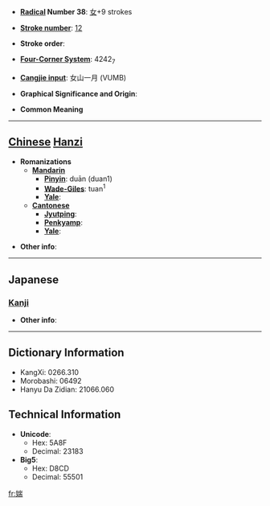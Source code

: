 * '''[[Wiktionary:Chinese radical index| Radical]] Number 38''': [[Wiktionary:Chinese radical index 女|女]]+9 strokes

* '''[[Wiktionary:Chinese total strokes index|Stroke number]]''': [[Wiktionary:Chinese total strokes index 12|12]]

* '''Stroke order''': 

* '''[[Wiktionary:Chinese four corner index|Four-Corner System]]''': 4242<sub>7</sub>

* '''[[Wiktionary:Chinese Cangjie index|Cangjie input]]''': 女山一月 (VUMB)

* '''Graphical Significance and Origin''': 

* '''Common Meaning'''

----

== [[Chinese]] [[Hanzi]] ==

* '''Romanizations'''
** '''[[Mandarin]]'''
*** '''[[Pinyin]]''': duān (duan1)
*** '''[[Wade-Giles]]''': tuan<sup>1</sup>
*** '''[[Yale]]''': 
** '''[[Cantonese]]'''
*** '''[[Jyutping]]''':
*** '''[[Penkyamp]]''': 
*** '''[[Yale]]''': 

* '''Other info''': 

----

==Japanese==
===[[Kanji]]===
{{kanji|on readings=[[たん]] (tan)|kun readings=}}

* '''Other info''':  

----

== Dictionary Information ==

* KangXi: 0266.310
* Morobashi: 06492
* Hanyu Da Zidian: 21066.060

== Technical Information ==

* '''Unicode''':
** Hex: 5A8F
** Decimal: 23183
* '''Big5''':
** Hex: D8CD
** Decimal: 55501

[[fr:媏]]